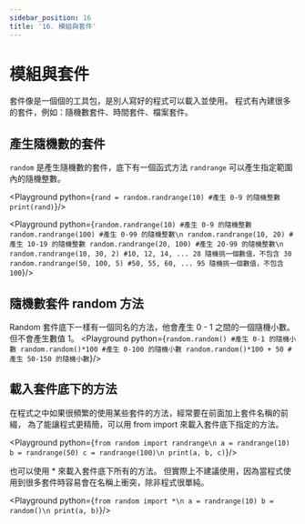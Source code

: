 ```yaml
---
sidebar_position: 16
title: '16. 模組與套件'
---
```


# 模組與套件
套件像是一個個的工具包，是別人寫好的程式可以載入並使用。
程式有內建很多的套件，例如：隨機數套件、時間套件、檔案套件。

## 產生隨機數的套件
`random` 是產生隨機數的套件，底下有一個函式方法 `randrange` 可以產生指定範圍內的隨機整數。

<Playground python={`
rand = random.randrange(10) #產生 0-9 的隨機整數
print(rand)
`}/>

<Playground python={`
random.randrange(10) #產生 0-9 的隨機整數
random.randrange(100) #產生 0-99 的隨機整數\n
random.randrange(10, 20) #產生 10-19 的隨機整數
random.randrange(20, 100) #產生 20-99 的隨機整數\n
random.randrange(10, 30, 2) #10, 12, 14, ... 28 隨機挑一個數值，不包含 30
random.randrange(50, 100, 5) #50, 55, 60, ... 95 隨機挑一個數值，不包含 100
`}/>

## 隨機數套件 random 方法
Random 套件底下一樣有一個同名的方法，他會產生 0 - 1 之間的一個隨機小數。
但不會產生數值 1。
<Playground python={`
random.random() #產生 0-1 的隨機小數
random.random()*100 #產生 0-100 的隨機小數
random.random()*100 + 50 #產生 50-150 的隨機小數
`}/>

## 載入套件底下的方法
在程式之中如果很頻繁的使用某些套件的方法，經常要在前面加上套件名稱的前綴，
為了能讓程式更精簡，可以用 from import 來載入套件底下指定的方法。

<Playground python={`
from random import randrange\n
a = randrange(10)
b = randrange(50)
c = randrange(100)\n
print(a, b, c)
`}/>

也可以使用 * 來載入套件底下所有的方法。
但實際上不建議使用，因為當程式使用到很多套件時容易會在名稱上衝突，除非程式很單純。

<Playground python={`
from random import *\n
a = randrange(10)
b = random()\n
print(a, b)
`}/>